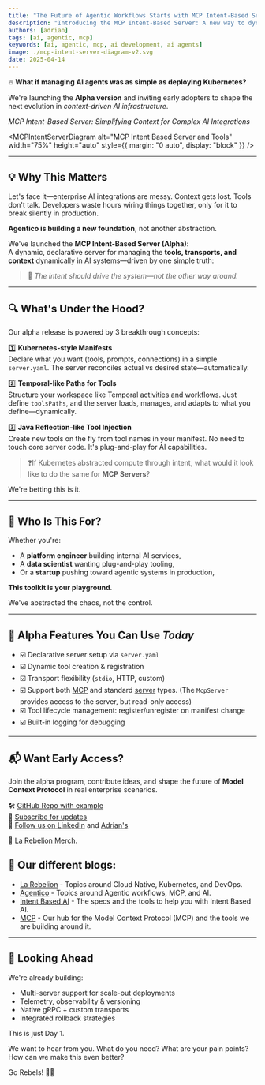 ```yaml
---
title: "The Future of Agentic Workflows Starts with MCP Intent-Based Server"
description: "Introducing the MCP Intent-Based Server: A new way to dynamically manage MCP servers and tools."
authors: [adrian]
tags: [ai, agentic, mcp]
keywords: [ai, agentic, mcp, ai development, ai agents]
image: ./mcp-intent-server-diagram-v2.svg
date: 2025-04-14
---
```


🔥 **What if managing AI agents was as simple as deploying Kubernetes?**

We're launching the **Alpha version** and inviting early adopters to shape the next evolution in *context-driven AI infrastructure*.

*MCP Intent-Based Server: Simplifying Context for Complex AI Integrations*

<MCPIntentServerDiagram alt="MCP Intent Based Server and Tools" width="75%" height="auto" style={{ margin: "0 auto", display: "block" }} />

<!-- truncate -->

---

## 💡 Why This Matters

Let's face it—enterprise AI integrations are messy. Context gets lost. Tools don't talk. Developers waste hours wiring things together, only for it to break silently in production.

**Agentico is building a new foundation**, not another abstraction.

We've launched the **MCP Intent-Based Server (Alpha)**:  
A dynamic, declarative server for managing the **tools, transports, and context** dynamically in AI systems—driven by one simple truth:

> 🧠 *The intent should drive the system—not the other way around.*

---

## 🔍 What's Under the Hood?

Our alpha release is powered by 3 breakthrough concepts:

1️⃣ **Kubernetes-style Manifests**  
Declare what you want (tools, prompts, connections) in a simple `server.yaml`. The server reconciles actual vs desired state—automatically.

2️⃣ **Temporal-like Paths for Tools**  
Structure your workspace like Temporal [activities and workflows](https://docs.temporal.io/develop/typescript/core-application). Just define `toolsPaths`, and the server loads, manages, and adapts to what you define—dynamically.

3️⃣ **Java Reflection-like Tool Injection**  
Create new tools on the fly from tool names in your manifest. No need to touch core server code. It's plug-and-play for AI capabilities.

> ❓If Kubernetes abstracted compute through intent, what would it look like to do the same for **MCP Servers**?

We're betting this is it.

---

## 🎯 Who Is This For?

Whether you're:

- A **platform engineer** building internal AI services,
- A **data scientist** wanting plug-and-play tooling,
- Or a **startup** pushing toward agentic systems in production,

**This toolkit is your playground**.

We've abstracted the chaos, not the control.

---

## 🚀 Alpha Features You Can Use *Today*

- ☑️ Declarative server setup via `server.yaml`
- ☑️ Dynamic tool creation & registration
- ☑️ Transport flexibility (`stdio`, HTTP, custom)
- ☑️ Support both [MCP](https://github.com/modelcontextprotocol/typescript-sdk#server) and standard [server](https://github.com/modelcontextprotocol/typescript-sdk#low-level-server) types. (The `McpServer` provides access to the server, but read-only access)
- ☑️ Tool lifecycle management: register/unregister on manifest change
- ☑️ Built-in logging for debugging

---

## 📬 Want Early Access?

Join the alpha program, contribute ideas, and shape the future of **Model Context Protocol** in real enterprise scenarios.

🛠 [GitHub Repo with example](https://github.com/agentico-dev/mcp)  
📩 [Subscribe for updates](https://go.rebelion.la/agentico-news)  
🎥 [Follow us on LinkedIn](https://www.linkedin.com/company/larebelion-labs/) and [Adrian's](https://www.linkedin.com/comm/mynetwork/discovery-see-all?usecase=PEOPLE_FOLLOWS&followMember=adrianescutia)

🧢 [La Rebelion Merch](https://go.rebelion.la/merch).

## 📢 Our different blogs:

- [La Rebelion](https://rebelion.la) - Topics around Cloud Native, Kubernetes, and DevOps.
- [Agentico](https://agentico.dev) - Topics around Agentic workflows, MCP, and AI.
- [Intent Based AI](https://intent-based.ai) - The specs and the tools to help you with Intent Based AI.
- [MCP](https://mcp.com.ai) - Our hub for the Model Context Protocol (MCP) and the tools we are building around it.

---

## 🧭 Looking Ahead

We're already building:

- Multi-server support for scale-out deployments
- Telemetry, observability & versioning
- Native gRPC + custom transports
- Integrated rollback strategies

This is just Day 1.

We want to hear from you. What do you need? What are your pain points? How can we make this even better?

Go Rebels! ✊🏽